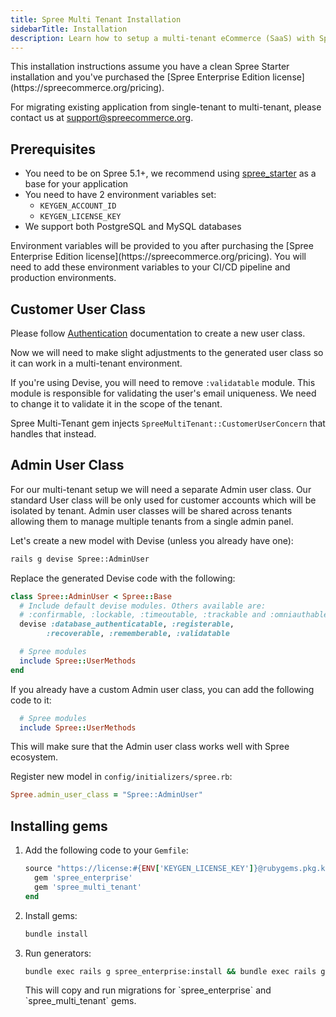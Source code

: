 ```yaml
---
title: Spree Multi Tenant Installation
sidebarTitle: Installation
description: Learn how to setup a multi-tenant eCommerce (SaaS) with Spree
---
```


<Warning>
  This installation instructions assume you have a clean Spree Starter installation and you've purchased the [Spree Enterprise Edition license](https://spreecommerce.org/pricing).
  
  For migrating existing application from single-tenant to multi-tenant, please contact us at [support@spreecommerce.org](mailto:support@spreecommerce.org).
</Warning>

## Prerequisites

* You need to be on Spree 5.1+, we recommend using [spree_starter](https://github.com/spree/spree_starter) as a base for your application
* You need to have 2 environment variables set:
  * `KEYGEN_ACCOUNT_ID`
  * `KEYGEN_LICENSE_KEY`
* We support both PostgreSQL and MySQL databases

<Info>
  Environment variables will be provided to you after purchasing the [Spree Enterprise Edition license](https://spreecommerce.org/pricing).
</Info>

<Warning>
  You will need to add these environment variables to your CI/CD pipeline and production environments.
</Warning>

## Customer User Class

Please follow [Authentication](/docs/developer/customization/authentication) documentation to create a new user class.

Now we will need to make slight adjustments to the generated user class so it can work in a multi-tenant environment.

If you're using Devise, you will need to remove `:validatable` module. This module is responsible for validating the user's email uniqueness. We need to change it to validate it in the scope of the tenant.

Spree Multi-Tenant gem injects `SpreeMultiTenant::CustomerUserConcern` that handles that instead.

## Admin User Class

For our multi-tenant setup we will need a separate Admin user class. Our standard User class will be only used for customer accounts which will be isolated by tenant. 
Admin user classes will be shared across tenants allowing them to manage multiple tenants from a single admin panel.

Let's create a new model with Devise (unless you already have one):

```bash
rails g devise Spree::AdminUser
```

Replace the generated Devise code with the following:

```ruby
class Spree::AdminUser < Spree::Base
  # Include default devise modules. Others available are:
  # :confirmable, :lockable, :timeoutable, :trackable and :omniauthable
  devise :database_authenticatable, :registerable,
        :recoverable, :rememberable, :validatable

  # Spree modules
  include Spree::UserMethods
end
```

If you already have a custom Admin user class, you can add the following code to it:

```ruby
  # Spree modules
  include Spree::UserMethods
```

This will make sure that the Admin user class works well with Spree ecosystem.

Register new model in `config/initializers/spree.rb`:

```ruby
Spree.admin_user_class = "Spree::AdminUser"
```

## Installing gems

1. Add the following code to your `Gemfile`:

    ```ruby
    source "https://license:#{ENV['KEYGEN_LICENSE_KEY']}@rubygems.pkg.keygen.sh/#{ENV['KEYGEN_ACCOUNT_ID']}" do
      gem 'spree_enterprise'
      gem 'spree_multi_tenant'
    end
    ```

2. Install gems:

    ```bash
    bundle install
    ```

3. Run generators:

    ```bash
    bundle exec rails g spree_enterprise:install && bundle exec rails g spree_multi_tenant:install
    ```

    <Info>
      This will copy and run migrations for `spree_enterprise` and `spree_multi_tenant` gems.
    </Info>
